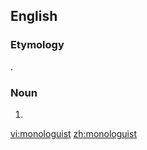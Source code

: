 ==English==
===Etymology===
{{suffix|monologue|ist|lang=en}}.

===Noun===
{{en-noun}}

# {{alternative spelling of|monologist|lang=en}}

[[vi:monologuist]]
[[zh:monologuist]]